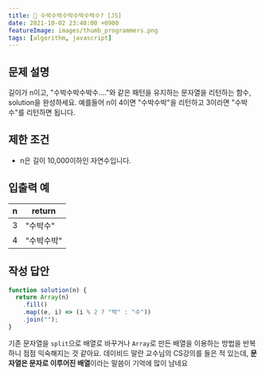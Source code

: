 ```yaml
---
title: 🍉 수박수박수박수박수박수? [JS]
date: 2021-10-02 23:40:00 +0900
featureImage: images/thumb_programmers.png
tags: [algorithm, javascript]
---
```


## 문제 설명

길이가 n이고, "수박수박수박수...."와 같은 패턴을 유지하는 문자열을 리턴하는 함수, solution을 완성하세요.
예를들어 n이 4이면 "수박수박"을 리턴하고 3이라면 "수박수"를 리턴하면 됩니다.

## 제한 조건

- n은 길이 10,000이하인 자연수입니다.

## 입출력 예

| n   | return     |
| --- | ---------- |
| 3   | "수박수"   |
| 4   | "수박수박" |

## 작성 답안

```js
function solution(n) {
  return Array(n)
    .fill()
    .map((e, i) => (i % 2 ? "박" : "수"))
    .join("");
}
```

기존 문자열을 `split`으로 배열로 바꾸거나 `Array`로 만든 배열을 이용하는 방법을 반복하니 점점 익숙해지는 것 같아요.
데이비드 말란 교수님의 CS강의를 들은 적 있는데, **문자열은 문자로 이루어진 배열**이라는 말씀이 기억에 많이 남네요
